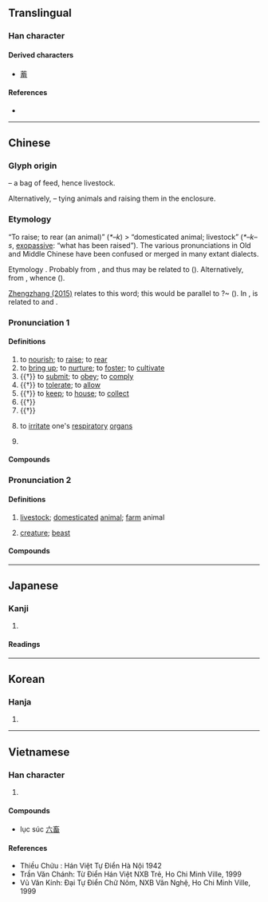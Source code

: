 {{character info/new}}
==Translingual==

===Han character===
{{Han char|rn=102|rad=田|as=05|sn=10|four=00603|canj=YVIW|ids=⿱玄田}}

====Derived characters====
* [[蓄]]

====References====
* {{Han ref|kx=0761.120|dkj=21814|dj=1171.050|hdz=42538.040|uh=755C|ud=30044|bh=AF62|bd=44898}}

----

==Chinese==
{{zh-forms|alt=嘼,𠬀,𤛅,𤠕,𤲸,蓄,𠾧}}

===Glyph origin===
{{Han etym}}
{{Han compound|玄|田|ls=p|t1=rope tying the bag of feed|t2=bag of feed}} – a bag of feed, hence livestock.

Alternatively, {{Han compound|玄|[[田]] or [[囿]]|t1=rope|t2=pen; fold; enclosure}} – tying animals and raising them in the enclosure.

===Etymology===
“To raise; to rear (an animal)” (''*–k'') > “domesticated animal; livestock” (''*–k–s'', [[exopassive]]: “what has been raised”). The various pronunciations in Old and Middle Chinese have been confused or merged in many extant dialects.

Etymology {{unk|nocap=1|lang=zh}}. Probably from {{inh|zh|sit-pro|*hu||to be born; birth; to rear}}, and thus may be related to {{och-l|好|good; to like}} ({{zh-ref|Matisoff}}). Alternatively, from {{inh|zh|sit-pro|*kruŋ||to live; alive; to be born; to give birth; green; sprout}}, whence {{cog|bo|འཁྲུང||to be born; to arise; to sprout}} ({{zh-ref|Schuessler, 2007}}).

[http://blog.sina.com.cn/s/blog_4b41fa860102vbaf.html Zhengzhang (2015)] relates {{cog|bo|ལུག||sheep}} to this word; this would be parallel to {{och-l|羊|sheep}} ?~ {{och-l|養|to rear}} ({{zh-ref|Sagart, 1999}}). In {{zh-ref|Sagart (1999)}}, {{lang|zh|畜}} is related to {{och-l|育|to nourish}} and {{och-l|鞠|to rear}}.

===Pronunciation 1===
{{zh-pron
|m=xù
|c=cuk1
|h=pfs=hiuk
|md=hé̤ṳk
|mn=hiok/xm,qz:thiok
|w=4xioq
|mc=3
|oc=4+2,3
|cat=v,pn
}}

====Definitions====
{{zh-hanzi}}

# to [[nourish]]; to [[raise]]; to [[rear]]
# to [[bring up]]; to [[nurture]]; to [[foster]]; to [[cultivate]]
# {{†}} to [[submit]]; to [[obey]]; to [[comply]]
# {{†}} to [[tolerate]]; to [[allow]]
# {{†}} to [[keep]]; to [[house]]; to [[collect]]
# {{†}} {{zh-alt-form|蓄|to [[store up]]; to [[accumulate]]}}
# {{†}} {{zh-alt-form|慉|to [[like]]}}
# {{lb|zh|dialectal|of a smell}} to [[irritate]] one's [[respiratory]] [[organ]]s
# {{surname|lang=zh}}

====Compounds====
{{zh-der|fold=1|小畜|事畜|儋石之畜|仰事俯畜|畜牧業|畜牧學|畜養|牧畜|畜牧|豕交獸畜|畜產|畜積|畜牧場}}

===Pronunciation 2===
{{zh-pron
|m=chù
|c=cuk1
|h=pfs=chhuk/hiuk
|md=hé̤ṳk
|mn=xm,qz,tw:thiok/zz:hiok/xm,tw:thek/qz:thiak
|mn_note=thiok/hiok - literary; thek/thiak - vernacular
|w=4tshoq
|mc=1+2+4
|oc=1+3,1+2
|cat=n
}}

====Definitions====
{{zh-hanzi}}

# [[livestock]]; [[domesticated]] [[animal]]; [[farm]] animal
#: {{zh-x|家畜{chù}|domesticated animal}}
# [[creature]]; [[beast]]
#: {{zh-x|畜{chù}生|beast, brute}}

====Compounds====
{{zh-der|fold=1|五畜|力畜|孽畜|六畜|公畜|役畜|六畜不安|家畜|扁毛畜生|畜牲|畜生|牲畜|畜疫|畜產|畜力|牧養納畜|畜肥|業畜|種畜|老畜生|耕畜|造畜稠棧|畜圈|畜欄|觸群|鬼畜}}

----

==Japanese==

===Kanji===
{{ja-kanji|grade=c|rs=田05}}

# {{defn|lang=ja|sort=田05}}

====Readings====
{{ja-readings
|goon=ちく, きく
|kanon=ちく, きく
|kun=たくわ-える, やしな-う, か-う
}}

----

==Korean==

===Hanja===
{{ko-hanja|hangeul=[[축]], [[휵]]|eumhun=|rv=chuk, hyuk|mr=ch'uk, hyuk|y=chwuk, hyuk}}

# {{defn|lang=ko|sort=田05}}

----

==Vietnamese==

===Han character===
{{vi-hantu|[[súc]], [[húc]], [[sục]]|rs=田05}}

# {{defn|lang=vi|sort=田05}}

====Compounds====
* lục súc [[六畜]]

====References====
* Thiều Chửu : Hán Việt Tự Điển Hà Nội 1942
* Trần Văn Chánh: Từ Điển Hán Việt NXB Trẻ, Ho Chi Minh Ville, 1999
* Vũ Văn Kính: Đại Tự Điển Chữ Nôm, NXB Văn Nghệ, Ho Chi Minh Ville, 1999